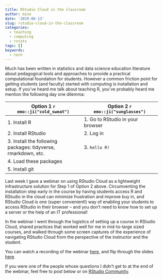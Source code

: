 ```yaml
---
title: RStudio Cloud in the classroom
author: mine
date: '2019-06-13'
slug: rstudio-cloud-in-the-classroom
categories:
  - teaching
  - computing
  - rstats
tags: []
keywords:
  - tech
---
```


Much has been written in statistics and data science education literature about pedagogical tools and approaches to provide a practical computational foundation for students. However a common friction point for getting students (and faculty) started with computing is installation and setup. If you've heard me talk about teaching R, you've probably heard me mention the following day one dilemma:  
  

Option 1 `r emo::ji("cold_sweat")`   | Option 2 `r emo::ji("sunglasses")`
----------------------------|----------------------------
1. Install R                | 1. Go to RStudio in your browser
2. Install RStudio          | 2. Log in
3. Install the following packages: tidyverse, rmarkdown, etc. | 3. `hello R!`
4. Load these packages      |
5. Install git              |

Last week I gave a webinar on using RStudio Cloud as a lightweight infrastructure solution for Step 1 of Option 2 above. Circumventing the installation step early in the course by having students access R and RStudio in the cloud can minimize frustration and improve buy in, and RStudio Cloud is one (super convenient!) way of enabling your students to access RStudio in their browser -- and you don't need to know how to set up a server or the help of an IT professional!

In the webinar I went through the logistics of setting up a course in RStudio Cloud, shared practices that worked well for me in mid-to-large sized courses, and walked through some screen captures of the experience of navigating RStudio Cloud from the perspective of the instructor and the student.

You can watch a recording of the webinar [here](https://resources.rstudio.com/webinars/rstudio-cloud-in-the-classroom), and flip through the slides [here](https://rstd.io/cloud-classroom).

If you were one of the people whose questions I didn't get to at the end of the webinar, feel free to post below or on [RStudio Community](https://community.rstudio.com/c/rstudio-cloud).
